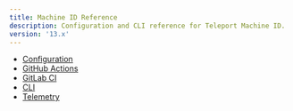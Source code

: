 ```yaml
---
title: Machine ID Reference
description: Configuration and CLI reference for Teleport Machine ID.
version: '13.x'
---
```


- [Configuration](/docs/ver/13.x/machine-id/reference/configuration)
- [GitHub Actions](/docs/ver/13.x/machine-id/reference/github-actions)
- [GitLab CI](/docs/ver/13.x/machine-id/reference/gitlab)
- [CLI](/docs/ver/13.x/reference/cli/tbot)
- [Telemetry](/docs/ver/13.x/machine-id/reference/telemetry)
